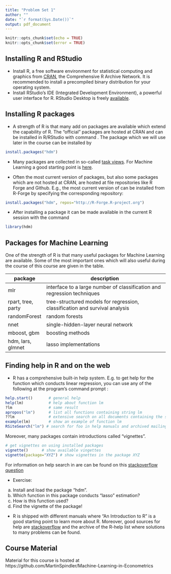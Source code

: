 ```yaml
---
title: "Problem Set 1"
author: ""
date: "`r format(Sys.Date())`"
output: pdf_document
---
```


```r
knitr::opts_chunk$set(echo = TRUE)
knitr::opts_chunk$set(error = TRUE)
```


## Installing R and RStudio
* Install R, a free software environment for statistical computing and graphics from [CRAN](https://cran.r-project.org/), the Comprehensive R Archive Network. It is  recommended to install a precompiled binary distribution for your operating system.
* Install RStudio’s IDE (Integrated Development Environment), a powerful user interface for R. RStudio Desktop is freely [available](https://www.rstudio.com).


## Installing R packages

* A strength of R is that many add on packages are available which extend the capability of R. The "official" packages are hosted at CRAN and can be installed in R/RStudio with command \texttt{install.packages()}. The package \texttt{hdm} which we will use later in the course can be installed by

```r
install.packages("hdm")
```

* Many packages are collected in so-called [task views](https://cran.r-project.org/web/views/). For Machine Learning a good starting point is [here](https://cran.r-project.org/web/views/MachineLearning.html).

* Often the most current version of packages, but also some packages which are not hosted at CRAN, are hosted at file repositories like R Forge and Github. E.g., the most current version of \texttt{hdm} can be installed from R-Forge by specifying the corresponding repository:

```r
install.packages("hdm", repos="http://R-Forge.R-project.org")
```

* After installing a package it can be made available in the current R session with the command
```r
library(hdm)
```
## Packages for Machine Learning

One of the strength of R is that many useful packages for Machine Learning are available. Some of the most important ones which will also useful during the course of this course are given in the table.

package | description |
--------|-------------------------------------------|
mlr | interface to  a large number of classification and regression techniques|
rpart, tree, party |  tree-structured models for regression, classification and survival analysis|
randomForest | random forests|
nnet | single-hidden-layer neural network|
mboost, gbm | boosting methods|
hdm, lars, glmnet | lasso implementations|

## Finding help in R and on the web

* R has a comprehensive built-in help system. E.g. to get help for the function \texttt{lm} which conducts linear regression, you can use any of the following at the program's command prompt :

```r
help.start()       # general help
help(lm)           # help about function lm
?lm                # same result
apropos("lm")      # list all functions containing string lm
??lm               # extensive search on all documents containing the string "lm"
example(lm)        # show an example of function lm
RSiteSearch("lm") # search for foo in help manuals and archived mailing lists

```

Moreover, many packages contain introductions called "vignettes".

```r
# get vignettes on using installed packages
vignette()      # show available vingettes
vignette(package="XYZ") # show vignettes in the package XYZ
```

For information on help search in are can be found on this [stackoverflow question](http://stackoverflow.com/questions/15289995/how-to-get-help-in-r)

* Exercise:
a. Install and load the package "hdm".
b. Which function in this package conducts "lasso" estimation?
c. How is this function used?
d. Find the vignette of the package!

* R is shipped with different manuals where "An Introduction to R" is a good starting point to learn more about R.
Moreover, good sources for help are [stackoverflow](http://stackoverflow.com/questions/tagged/r) and the archive of the R-help list where solutions to many problems can be found.

## Course Material

Material for this course is hosted at 
https://github.com/MartinSpindler/Machine-Learning-in-Econometrics









